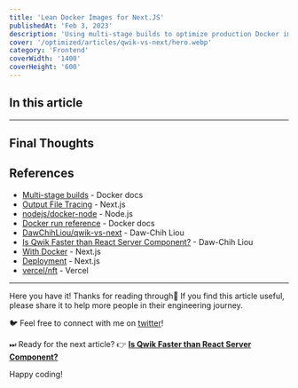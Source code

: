 ```yaml
---
title: 'Lean Docker Images for Next.JS'
publishedAt: 'Feb 3, 2023'
description: 'Using multi-stage builds to optimize production Docker image for faster deployment.'
cover: '/optimized/articles/qwik-vs-next/hero.webp'
category: 'Frontend'
coverWidth: '1400'
coverHeight: '600'
---
```


## In this article

---

## Final Thoughts

## References

- [Multi-stage builds][1] - Docker docs
- [Output File Tracing][2] - Next.js
- [nodejs/docker-node][3] - Node.js
- [Docker run reference][4] - Docker docs
- [DawChihLiou/qwik-vs-next][5] - Daw-Chih Liou
- [Is Qwik Faster than React Server Component?][6] - Daw-Chih Liou
- [With Docker][7] - Next.js
- [Deployment][8] - Next.js
- [vercel/nft][9] - Vercel

[1]: https://docs.docker.com/build/building/multi-stage/
[2]: https://nextjs.org/docs/advanced-features/output-file-tracing
[3]: https://github.com/nodejs/docker-node/tree/b4117f9333da4138b03a546ec926ef50a31506c3#nodealpine
[4]: https://docs.docker.com/engine/reference/run/
[5]: https://github.com/DawChihLiou/qwik-vs-next
[6]: https://dawchihliou.github.io/articles/is-qwik-faster-than-react-server-component
[7]: https://github.com/vercel/next.js/tree/canary/examples/with-docker
[8]: https://nextjs.org/docs/deployment
[9]: https://github.com/vercel/nft

---

Here you have it! Thanks for reading through🙌
If you find this article useful, please share it to help more people in their engineering journey.

🐦 Feel free to connect with me on [twitter](https://twitter.com/dawchihliou)!

⏭ Ready for the next article? 👉 [**Is Qwik Faster than React Server Component?**](/articles/is-qwik-faster-than-react-server-component)

Happy coding!
